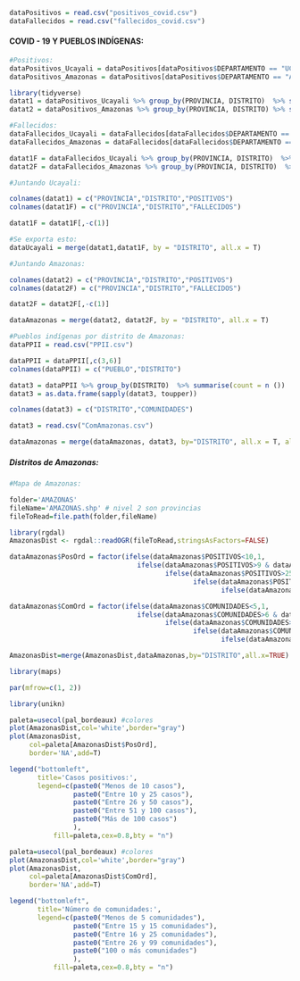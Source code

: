 ```r
dataPositivos = read.csv("positivos_covid.csv")
dataFallecidos = read.csv("fallecidos_covid.csv")
```

#### COVID - 19 Y PUEBLOS INDÍGENAS:

```r
#Positivos:
dataPositivos_Ucayali = dataPositivos[dataPositivos$DEPARTAMENTO == "UCAYALI",]
dataPositivos_Amazonas = dataPositivos[dataPositivos$DEPARTAMENTO == "AMAZONAS",]
```

```r
library(tidyverse)
datat1 = dataPositivos_Ucayali %>% group_by(PROVINCIA, DISTRITO)  %>% summarise(count = n ())
datat2 = dataPositivos_Amazonas %>% group_by(PROVINCIA, DISTRITO) %>% summarise(count = n())
```

```r
#Fallecidos:
dataFallecidos_Ucayali = dataFallecidos[dataFallecidos$DEPARTAMENTO == "UCAYALI",]
dataFallecidos_Amazonas = dataFallecidos[dataFallecidos$DEPARTAMENTO == "AMAZONAS",]
```

```r
datat1F = dataFallecidos_Ucayali %>% group_by(PROVINCIA, DISTRITO)  %>% summarise(count = n ())
datat2F = dataFallecidos_Amazonas %>% group_by(PROVINCIA, DISTRITO)  %>% summarise(count = n ())
```

```r
#Juntando Ucayali:

colnames(datat1) = c("PROVINCIA","DISTRITO","POSITIVOS")
colnames(datat1F) = c("PROVINCIA","DISTRITO","FALLECIDOS")

datat1F = datat1F[,-c(1)]

#Se exporta esto:
dataUcayali = merge(datat1,datat1F, by = "DISTRITO", all.x = T)
```

```r
#Juntando Amazonas:

colnames(datat2) = c("PROVINCIA","DISTRITO","POSITIVOS")
colnames(datat2F) = c("PROVINCIA","DISTRITO","FALLECIDOS")

datat2F = datat2F[,-c(1)]

dataAmazonas = merge(datat2, datat2F, by = "DISTRITO", all.x = T)
```

```r
#Pueblos indígenas por distrito de Amazonas:
dataPPII = read.csv("PPII.csv")
```

```r
dataPPII = dataPPII[,c(3,6)]
colnames(dataPPII) = c("PUEBLO","DISTRITO")
```

```r
datat3 = dataPPII %>% group_by(DISTRITO)  %>% summarise(count = n ())
datat3 = as.data.frame(sapply(datat3, toupper)) 
```

```r
colnames(datat3) = c("DISTRITO","COMUNIDADES")
```

```r
datat3 = read.csv("ComAmazonas.csv")
```

```r
dataAmazonas = merge(dataAmazonas, datat3, by="DISTRITO", all.x = T, all.y = T)
```

##### Distritos de Amazonas:

```r
#Mapa de Amazonas:

folder='AMAZONAS'
fileName='AMAZONAS.shp' # nivel 2 son provincias
fileToRead=file.path(folder,fileName)

library(rgdal)
AmazonasDist <- rgdal::readOGR(fileToRead,stringsAsFactors=FALSE)
```


```r
dataAmazonas$PosOrd = factor(ifelse(dataAmazonas$POSITIVOS<10,1,
                                ifelse(dataAmazonas$POSITIVOS>9 & dataAmazonas$POSITIVOS<26,2,
                                       ifelse(dataAmazonas$POSITIVOS>25 & dataAmazonas$POSITIVOS<51,3,
                                              ifelse(dataAmazonas$POSITIVOS>50 & dataAmazonas$POSITIVOS<101,4,
                                                     ifelse(dataAmazonas$POSITIVOS>100,5,0))))))
```

```r
dataAmazonas$ComOrd = factor(ifelse(dataAmazonas$COMUNIDADES<5,1,
                                ifelse(dataAmazonas$COMUNIDADES>6 & dataAmazonas$COMUNIDADES<16,2,
                                       ifelse(dataAmazonas$COMUNIDADES>15 & dataAmazonas$COMUNIDADES<26,3,
                                              ifelse(dataAmazonas$COMUNIDADES>25 & dataAmazonas$COMUNIDADES<100,4,
                                                     ifelse(dataAmazonas$COMUNIDADES>99,5,0))))))
```

```r
AmazonasDist=merge(AmazonasDist,dataAmazonas,by="DISTRITO",all.x=TRUE)
```

```r
library(maps)

par(mfrow=c(1, 2))

library(unikn)

paleta=usecol(pal_bordeaux) #colores
plot(AmazonasDist,col='white',border="gray") 
plot(AmazonasDist,
     col=paleta[AmazonasDist$PosOrd],
     border='NA',add=T)

legend("bottomleft",
       title='Casos positivos:',
       legend=c(paste0("Menos de 10 casos"),
                paste0("Entre 10 y 25 casos"),
                paste0("Entre 26 y 50 casos"),
                paste0("Entre 51 y 100 casos"),
                paste0("Más de 100 casos")
                ),
           fill=paleta,cex=0.8,bty = "n")

paleta=usecol(pal_bordeaux) #colores
plot(AmazonasDist,col='white',border="gray") 
plot(AmazonasDist,
     col=paleta[AmazonasDist$ComOrd],
     border='NA',add=T)

legend("bottomleft",
       title='Número de comunidades:',
       legend=c(paste0("Menos de 5 comunidades"),
                paste0("Entre 15 y 15 comunidades"),
                paste0("Entre 16 y 25 comunidades"),
                paste0("Entre 26 y 99 comunidades"),
                paste0("100 o más comunidades")
                ),
           fill=paleta,cex=0.8,bty = "n")

```


